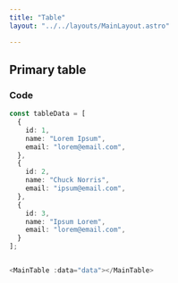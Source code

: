 ```yaml
---
title: "Table"
layout: "../../layouts/MainLayout.astro"

---
```




## Primary table

<div class="component-preview">
    <MainTable></MainTable>
</div>

### Code

```ts
const tableData = [
  {
    id: 1,
    name: "Lorem Ipsum",
    email: "lorem@email.com",
  },
  {
    id: 2,
    name: "Chuck Norris",
    email: "ipsum@email.com",
  },
  {
    id: 3,
    name: "Ipsum Lorem",
    email: "lorem@email.com",
  }
];


<MainTable :data="data"></MainTable>
```
